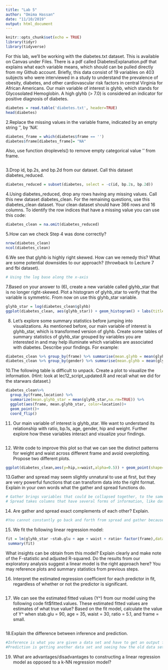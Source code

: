 ```yaml
---
title: "Lab 5"
author: "Omima Hassan"
date: "11/10/2019"
output: html_document
---
```


```r
knitr::opts_chunk$set(echo = TRUE)
library(tidyr)
library(tidyverse)
```

For this lab, we’ll be working with the diabetes.txt dataset. This is available on Canvas under Files. There is a pdf called DiabetesExplanation.pdf that explains what each variable means, which should can be pulled directly from my Github account. Briefly, this data consist of 19 variables on 403 subjects who were interviewed in a study to understand the prevalence of obesity, diabetes, and other cardiovascular risk factors in central Virginia for African Americans. Our main variable of interest is glyhb, which stands for Glycosolated Hemoglobin. A high glyhb (> 7.0) is considered an indicator for positive diagnosis of diabetes.

```r
diabetes = read.table('diabetes.txt', header=TRUE)
head(diabetes)
```

2.Replace the missing values in the variable frame, indicated by an empty string ‘’, by ‘NA’. 
```r
diabetes_frame = which(diabetes$frame == '')
diabetes$frame[diabetes_frame]= "NA"
```

Also, use function droplevels() to remove empty categorical value ‘’ from frame.
```r

```

3.Drop id, bp.2s, and bp.2d from our dataset. Call this dataset diabetes_reduced.
```r
diabetes_reduced = subset(diabetes, select = -c(id, bp.2s, bp.2d))
```


4.Using diabetes_reduced, drop any rows having any missing values. Call this new dataset diabetes_clean. For the remaining questions, use this diabetes_clean dataset. Your clean dataset should have 366 rows and 16 columns. To identify the row indices that have a missing value you can use this code:

```r
diabetes_clean = na.omit(diabetes_reduced)  
```

5.How can we check Step 4 was done correctly?
```r
nrow(diabetes_clean)
ncol(diabetes_clean)
```


6.We see that glyhb is highly right skewed. How can we remedy this? What are some potential downsides to our approach? (throwback to Lecture 7 and fbi dataset).
```r
# Using the log base along the x-axis
```


7.Based on your answer to (6), create a new variable called glyhb_star that is no longer right-skewed. Plot a histogram of glyhb_star to verify that the variable is symmetric. From now on use this glyhb_star variable.
```r
glyhb_star = log(diabetes_clean$glyhb)
ggplot(diabetes_clean, aes(glyhb_star)) + geom_histogram() + labs(title = "Histogram of Glycosolated Hemoglobin")
```

8. Let’s explore some summary statistics before jumping into visualizations. As mentioned before, our main variable of interest is glyhb_star, which is transformed version of glyhb. Create some tables of summary statistics of glyhb_star grouped by variables you are interested in and may help illuminate which variables are associated with diabetes. Describe your findings. For example:

```r
diabetes_clean %>% group_by(frame) %>% summarise(mean.glyhb = mean(glyhb_star))
diabetes_clean %>% group_by(gender) %>% summarise(mean.glyhb = mean(glyhb_star))

```


10.The following table is difficult to unpack. Create a plot to visualize the information. (Hint: look at lec12_script_updated.R and recall what we did for the starwars dataset.)
```r
diabetes_clean%>% 
  group_by(frame,location) %>% 
  summarize(mean.glyhb_star = mean(glyhb_star,na.rm=TRUE)) %>% 
  ggplot(aes(frame, mean.glyhb_star, color=location))+ 
  geom_point()+ 
  coord_flip()
```

11. Our main variable of interest is glyhb_star. We want to understand its relationship with ratio, bp.1s, age, gender, hip and weight. Further explore how these variables interact and visualize your findings.
```r

```


12. Write code to improve this plot so that we can see the distinct patterns for weight and waist across different frame and avoid overplotting. Propose two different plots.
```r
ggplot(diabetes_clean,aes(y=hip,x=waist,alpha=0.5)) + geom_point(shape=1, size=.5) +geom_smooth()+ facet_wrap(~frame) + labs(title='Weight by Frame',x='Waist', y='Hip')
```


13.Gather and spread may seem slightly unnatural to use at first, but they are very powerful functions that can transform data into the right format. Explain in your own words what the gather and spread functions do.
```r
# Gather brings variables that could be collapsed together, to the same column.
# Spread takes columns that have several forms of information, like date and time, that can be divided into different rows.
```


14. Are gather and spread exact complements of each other? Explain.
```r
#You cannot constantly go back and forth from spread and gather because as you gather the information it must all become one. If you spead it, it forgets about the original one, creating a completely new column.
```


15. We fit the following linear regression model:
```r
fit = lm(glyhb_star ~stab.glu + age + waist + ratio+ factor(frame),data=diabetes_clean)
 summary(fit)
```

What insights can be obtain from this model? Explain clearly and make note of the F-statistic and adjusted R-squared. Do the results from our exploratory analysis suggest a linear model is the right approach here? You may reference plots and summary statistics from previous steps.

16. Interpret the estimated regression coefficient for each predictor in fit, regardless of whether or not the predictor is significant.
```r

```

17. We can see the estimated fitted values (Y^) from our model using the following code fit$fitted.values. These estimated fitted values are estimates of what true value? Based on the fit model, calculate the value of Y^ when stab.glu = 90, age = 35, waist = 30, ratio = 5.1, and frame = small.
```r

```

18.Explain the difference between inference and prediction.
```r
#Inference is what you are given a data set and have to get an output from the date.
#Prediction is getting another data set and seeing how the old data set helps to build a model.
```

19. What are advantages/disadvantages to constructing a linear regression model as opposed to a k-NN regression model?
```r

```

